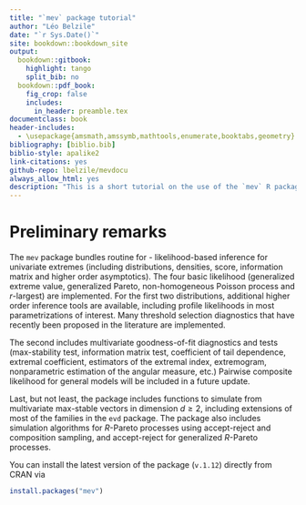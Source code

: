 ```yaml
--- 
title: "`mev` package tutorial"
author: "Léo Belzile"
date: "`r Sys.Date()`"
site: bookdown::bookdown_site
output:
  bookdown::gitbook:
    highlight: tango
    split_bib: no
  bookdown::pdf_book:
    fig_crop: false
    includes:
      in_header: preamble.tex
documentclass: book
header-includes:
  - \usepackage{amsmath,amssymb,mathtools,enumerate,booktabs,geometry}
bibliography: [biblio.bib]
biblio-style: apalike2
link-citations: yes
github-repo: lbelzile/mevdocu
always_allow_html: yes
description: "This is a short tutorial on the use of the `mev` R package."
---
```

# Preliminary remarks {-}

The `mev` package bundles routine for 
- likelihood-based inference for univariate extremes (including distributions, densities, score, information matrix and higher order asymptotics). The four basic likelihood (generalized extreme value, generalized Pareto, non-homogeneous Poisson process and $r$-largest) are implemented. For the first two distributions, additional higher order inference tools are available, including profile likelihoods in most parametrizations of interest. Many threshold selection diagnostics that have recently been proposed in the literature are implemented. 

The second includes multivariate goodness-of-fit diagnostics and tests (max-stability test, information matrix test, coefficient of tail dependence, extremal coefficient, estimators of the extremal index, extremogram, nonparametric estimation of the angular measure, etc.) Pairwise composite likelihood for general models will be included in a future update.

Last, but not least, the package includes functions to simulate from multivariate max-stable vectors in dimension $d\geq 2$, including extensions of most of the families in the `evd` package. The package also includes simulation algorithms for $R$-Pareto processes using accept-reject and composition sampling, and accept-reject for generalized $R$-Pareto processes.


You can install the latest version of the package (`v.1.12`) directly from CRAN via

```r
install.packages("mev")
```


\newcommand{\bs}[1]{\boldsymbol{#1}}
\newcommand{\Hmat}{\mathbf{H}}
\newcommand{\Mmat}{\mathbf{M}}
\newcommand{\mX}{\mathbf{X}}
\newcommand{\bX}{{\mathbf{X}}}
\newcommand{\bx}{{\mathbf{x}}}
\newcommand{\by}{{\boldsymbol{y}}}
\newcommand{\bY}{{\boldsymbol{Y}}}
\newcommand{\eps}{\varepsilon}
\newcommand{\beps}{\boldsymbol{\varepsilon}}
\newcommand{\bbeta}{\boldsymbol{\beta}}
\newcommand{\hbb}{\hat{\boldsymbol{\beta}}}
\newcommand{\limni}{\lim_{n \ra \infty}}
\newcommand{\Sp}{\mathscr{S}}
\newcommand{\E}[2][]{{\mathsf E}_{#1}\left(#2\right)}
\newcommand{\Va}[2][]{{\mathsf{Var}_{#1}}\left(#2\right)}
\newcommand{\I}[1]{{\mathbf 1}_{#1}}
\newcommand{\R}{\mathbb{R}}
\newcommand{\N}{\mathbb{N}}
\newcommand{\Cn}{\textsf{No}}
\newcommand{\simiid}{\stackrel{\mathrm{iid}}{\sim}}
\newcommand{\bigO}{\mathrm{O}}
\newcommand{\rp}{\mathrm{p}}
\newcommand{\Hy}{\mathrm{H}}
\renewcommand{\d}{\mathrm{d}}
\newcommand{\sphere}{\mathbb{S}}
\newcommand{\ang}{\mathrm{ang}}
\newcommand{\Ri}{\mathcal{R}}
\newcommand{\cone}{\mathcal{C}}
